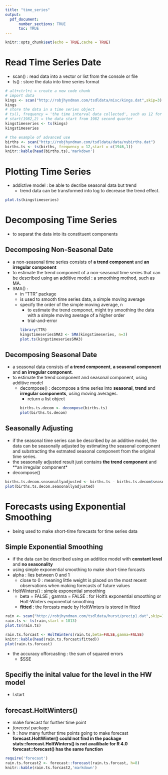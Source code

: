 ```yaml
---
title: "time_series"
output: 
  pdf_document:
      number_sections: TRUE
      toc: TRUE
---
```


```r
knitr::opts_chunk$set(echo = TRUE,cache = TRUE)
```

# Read Time Series Date
* scan() : read data into a vector or list from the console or file
* ts() : store the data into time series format
```r
# alt+ctrl+i = create a new code chunk
# import data
kings <- scan("http://robjhyndman.com/tsdldata/misc/kings.dat",skip=3)
kings
# store the data in a time series object 
# ts(), frequency = 'the time interval data collected', such as 12 for montly, 4 for quarter
# start(1982,2) = the data start from 1982 second quarter
kingstimeseries <- ts(kings)
kingstimeseries
```
```r
# the example of advanced use 
births <- scan("http://robjhyndman.com/tsdldata/data/nybirths.dat")
births.ts <- ts(births, frequency = 12,start = c(1946,1))
knitr::kable(head(births.ts),'markdown')
```
# Plotting Time Series
* addictive model : be able to decribe seasonal data but trend
    * trend data can be transformed into log to decrease the trend effect.


```r
plot.ts(kingstimeseries)
```

# Decomposing Time Series
* to separat the data into its constituent components
 
## Decomposing Non-Seasonal Date
* a non-seasonal time series consists of **a trend component** and **an irregular component**
* to estimate the trend component of a non-seasonal time series that can be described using an additive model : a smoothing mothod, such as MA.
* SMA() : 
    * in "TTR" package
    * is used to smooth time series data, a simple moving average
    * specify the order of the simple moving average, n
         * to estimate the trend componet, might try smoothing the data with a simple moving average of a higher order
         * trial-and-error
```r
library(TTR)
kingstimeseriesSMA3 <- SMA(kingstimeseries, n=3)
plot.ts(kingstimeseriesSMA3)
```

## Decomposing Seasonal Date
* a seasonal data consists of **a trend component**, **a seasonal component** and **an irregular component**.
* to estimate the trend component and seasonal component, using additive model
    * decompose() : decompose a time series into **seasonal**, **trend** and **irregular components**, using moving averages. 
        * return a list object
```r
births.ts.decom <- decompose(births.ts)
plot(births.ts.decom)
```

## Seasonally Adjusting 
* if the seasonal time series can be described by an additive model, the data can be seasonally adjusted by estimating the seasonal component and substracting the estmated seasonal component from the original time series. 
* the seasonally adjusted result just contains **the trend component** and **an irregular component*
* decompose() 
```r
births.ts.decom.seasonallyadjusted <- births.ts - births.ts.decom$seasonal
plot(births.ts.decom.seasonallyadjusted)
```

# Forecasts using Exponential Smoothing
* being used to make short-time forecasts for time series data

## Simple Exponential Smoothing
* if the data can be described using an additice model with **constant level** and **no seasonality**
* using simple exponential smoothing to make short-time forcasts
* alpha : lies between 0 and 1
    * close to 0 : meaning little weight is placed on the most recent observations when making forecasts of future values
* HoltWinters() : simple exponential smoothing 
    * beta = FALSE ; gamma = FALSE : for Holt's exponential smoothing or Holt-Winters exponential smoothing 
    * **fitted** : the forcasts made by HoltWinters is stored in fitted
    
```r
rain <- scan("http://robjhyndman.com/tsdldata/hurst/precip1.dat",skip=1)
rain.ts <- ts(rain,start = 1813)
plot.ts(rain.ts)
```

```r
rain.ts.forcast <- HoltWinters(rain.ts,beta=FALSE,gamma=FALSE)
knitr::kable(head(rain.ts.forcast$fitted))
plot(rain.ts.forcast)
```

* the accuracy offorcasting : the sum of squared errors  
    * $SSE 

## Specifiy the inital value for the level in the HW model
* l.start 

## forecast.HoltWinters() 
* make forecast for further time point
* *forecast* package
* h : how many further time points going to make forecast
**forecast.HoltWinter() could not find in the package**
**stats::forecast.HoltWinters() is not availibale for R 4.0**
**forecast::forecast() has the same function**
```r
require('forecast')
rain.ts.forcast2 <- forecast::forecast(rain.ts.forcast, h=8)
knitr::kable(rain.ts.forcast2,'markdown')
```


